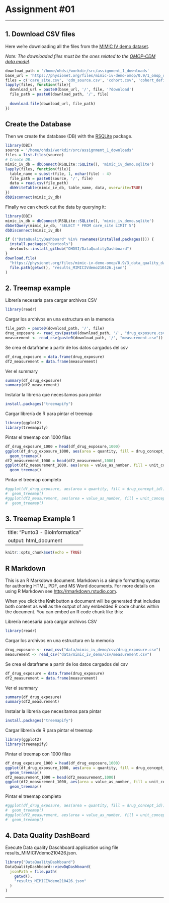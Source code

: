 # Assignment #01

---

## 1. Download CSV files

Here we're downloading all the files from the [MIMIC IV demo dataset](https://physionet.org/content/mimic-iv-demo-omop/0.9/1_omop_data_csv/#files-panel).

*Note: The downloaded files must be the ones related to the [OMOP-CDM data model](https://ohdsi.github.io/TheBookOfOhdsi/CommonDataModel.html).*

```r
download_path = '/home/ohdsi/workdir/src/assignment_1_downloads'
base_url = 'https://physionet.org/files/mimic-iv-demo-omop/0.9/1_omop_data_csv'
files = c('care_site.csv', 'cdm_source.csv', 'cohort.csv', 'cohort_definition.csv', 'condition_era.csv', 'condition_occurrence.csv',  'cost.csv', 'device_exposure.csv', 'dose_era.csv', 'drug_era.csv', 'drug_exposure.csv', 'fact_relationship.csv', 'location.csv', 'measurement.csv', 'metadata.csv', 'note.csv', 'note_nlp.csv', 'observation.csv', 'observation_period.csv', 'payer_plan_period.csv', 'person.csv', 'procedure_occurrence.csv', 'provider.csv', 'specimen.csv', 'visit_detail.csv', 'visit_occurrence.csv')
lapply(files, function(file){
  download_url = paste0(base_url, '/', file, '?download')
  file_path = paste0(download_path, '/', file)
  
  download.file(download_url, file_path)
})
```

## Create the Database

Then we create the database (DB) with the [RSQLite](https://cran.r-project.org/web/packages/RSQLite/vignettes/RSQLite.html) package.

```r
library(DBI)
source = '/home/ohdsi/workdir/src/assignment_1_downloads'
files = list.files(source)
# Create DB.
mimic_iv_db = dbConnect(RSQLite::SQLite(), 'mimic_iv_demo.sqlite')
lapply(files, function(file){
  table_name = substr(file, 1, nchar(file) - 4)
  file_path = paste0(source, '/', file)
  data = read.csv(file_path)
  dbWriteTable(mimic_iv_db, table_name, data, overwrite=TRUE)
})
dbDisconnect(mimic_iv_db)
```

Finally we can check out the data by querying it: 

```r
library(DBI)
mimic_iv_db = dbConnect(RSQLite::SQLite(), 'mimic_iv_demo.sqlite')
dbGetQuery(mimic_iv_db, 'SELECT * FROM care_site LIMIT 5')
dbDisconnect(mimic_iv_db)
```


```r
if (!"DataQualityDashboard" %in% rownames(installed.packages())) {
  install.packages("devtools")
  devtools::install_github("OHDSI/DataQualityDashboard")
}
download.file(
  "https://physionet.org/files/mimic-iv-demo-omop/0.9/3_data_quality_dashboard_files/results_MIMICIVdemo210426.json?download", 
  file.path(getwd(), "results_MIMICIVdemo210426.json")
)
```

## 2. Treemap example

Librería necesaria para cargar archivos CSV 
```r
library(readr)  
```

Cargar los archivos en una estructura en la memoria
```r
file_path = paste0(download_path, '/', file)
drug_exposure <- read_csv(paste0(download_path, '/', "drug_exposure.csv"))
measurement <- read_csv(paste0(download_path, '/', "measurement.csv"))
```

Se crea el dataframe a partir de los datos cargados del csv
```r
df_drug_exposure = data.frame(drug_exposure)
df2_measurement = data.frame(measurement)
```
Ver el summary

```r
summary(df_drug_exposure)
summary(df2_measurement)
```

Instalar la librería que necesitamos para pintar
```r
install.packages("treemapify")
```

Cargar librería de R para pintar el treemap 
```r
library(ggplot2)
library(treemapify)
```

Pintar el treemap con 1000 filas
```r
df_drug_exposure_1000 = head(df_drug_exposure,1000)
ggplot(df_drug_exposure_1000, aes(area = quantity, fill = drug_concept_id)) +
  geom_treemap()
df2_measurement_1000 = head(df2_measurement,1000)
ggplot(df2_measurement_1000, aes(area = value_as_number, fill = unit_concept_id)) +
  geom_treemap()
```

Pintar el treemap completo
```r
#ggplot(df_drug_exposure, aes(area = quantity, fill = drug_concept_id)) +
#  geom_treemap()
#ggplot(df2_measurement, aes(area = value_as_number, fill = unit_concept_id)) +
#  geom_treemap()
```


## 3. Treemap Example 1 

---
title: "Punto3 - BioInformatica"
output: html_document
---

```r
knitr::opts_chunk$set(echo = TRUE)
```

## R Markdown

This is an R Markdown document. Markdown is a simple formatting syntax for authoring HTML, PDF, and MS Word documents. For more details on using R Markdown see <http://rmarkdown.rstudio.com>.

When you click the **Knit** button a document will be generated that includes both content as well as the output of any embedded R code chunks within the document. You can embed an R code chunk like this:

Librería necesaria para cargar archivos CSV 
```r
library(readr)  
```

Cargar los archivos en una estructura en la memoria
```r
drug_exposure <- read_csv("data/mimic_iv_demo/csv/drug_exposure.csv")
measurement <- read_csv("data/mimic_iv_demo/csv/measurement.csv")
```

Se crea el dataframe a partir de los datos cargados del csv
```r
df_drug_exposure = data.frame(drug_exposure)
df2_measurement = data.frame(measurement)
```
Ver el summary

```r
summary(df_drug_exposure)
summary(df2_measurement)
```

Instalar la librería que necesitamos para pintar
```r
install.packages("treemapify")
```

Cargar librería de R para pintar el treemap 
```r
library(ggplot2)
library(treemapify)
```

Pintar el treemap con 1000 filas
```r
df_drug_exposure_1000 = head(df_drug_exposure,1000)
ggplot(df_drug_exposure_1000, aes(area = quantity, fill = drug_concept_id)) +
  geom_treemap()
df2_measurement_1000 = head(df2_measurement,1000)
ggplot(df2_measurement_1000, aes(area = value_as_number, fill = unit_concept_id)) +
  geom_treemap()
```

Pintar el treemap completo
```r
#ggplot(df_drug_exposure, aes(area = quantity, fill = drug_concept_id)) +
#  geom_treemap()
#ggplot(df2_measurement, aes(area = value_as_number, fill = unit_concept_id)) +
#  geom_treemap()
```

## 4. Data Quality DashBoard

Execute Data quality Daschboard application using file results_MIMICIVdemo210426.json.

```r
library("DataQualityDashboard")
DataQualityDashboard::viewDqDashboard(
  jsonPath = file.path(
    getwd(), 
    "results_MIMICIVdemo210426.json"
  )
)
```
---

